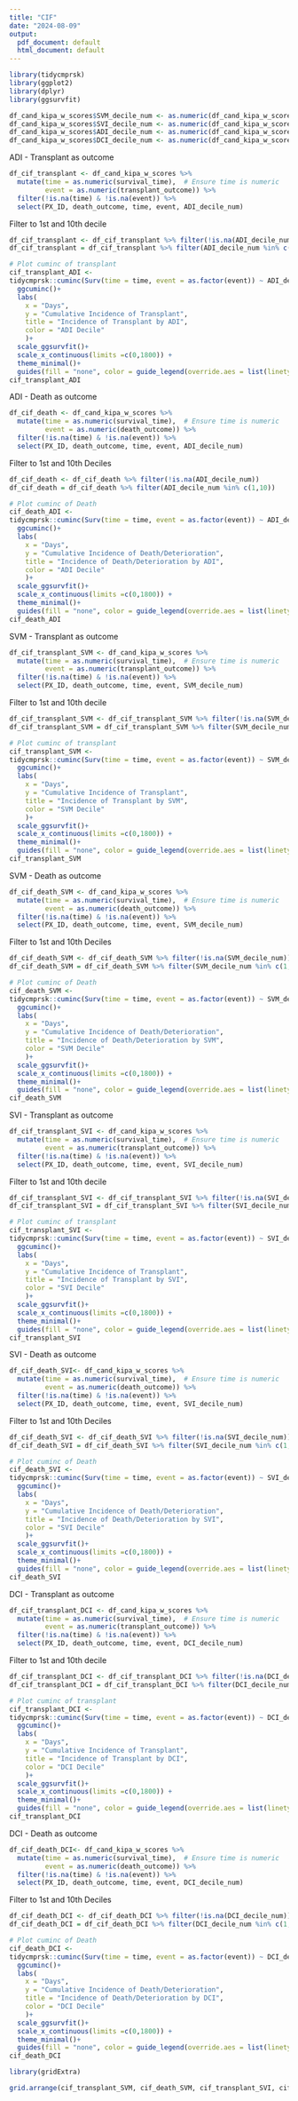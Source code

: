 ---
title: "CIF"
date: "2024-08-09"
output:
  pdf_document: default
  html_document: default
---


```{r}
library(tidycmprsk)
library(ggplot2)
library(dplyr)
library(ggsurvfit)
```

```{r}
df_cand_kipa_w_scores$SVM_decile_num <- as.numeric(df_cand_kipa_w_scores$SVM_decile)
df_cand_kipa_w_scores$SVI_decile_num <- as.numeric(df_cand_kipa_w_scores$SVI_decile)
df_cand_kipa_w_scores$ADI_decile_num <- as.numeric(df_cand_kipa_w_scores$ADI_decile)
df_cand_kipa_w_scores$DCI_decile_num <- as.numeric(df_cand_kipa_w_scores$DCI_decile)
```

ADI - Transplant as outcome
```{r}
df_cif_transplant <- df_cand_kipa_w_scores %>%
  mutate(time = as.numeric(survival_time),  # Ensure time is numeric
         event = as.numeric(transplant_outcome)) %>%
  filter(!is.na(time) & !is.na(event)) %>%
  select(PX_ID, death_outcome, time, event, ADI_decile_num)
```

Filter to 1st and 10th decile
```{r}
df_cif_transplant <- df_cif_transplant %>% filter(!is.na(ADI_decile_num))
df_cif_transplant = df_cif_transplant %>% filter(ADI_decile_num %in% c(1,10))
```

```{r}
# Plot cuminc of transplant
cif_transplant_ADI <-
tidycmprsk::cuminc(Surv(time = time, event = as.factor(event)) ~ ADI_decile_num, data = df_cif_transplant) %>%
  ggcuminc()+
  labs(
    x = "Days",
    y = "Cumulative Incidence of Transplant",
    title = "Incidence of Transplant by ADI",
    color = "ADI Decile"
    )+
  scale_ggsurvfit()+
  scale_x_continuous(limits =c(0,1800)) +
  theme_minimal()+
  guides(fill = "none", color = guide_legend(override.aes = list(linetype = 1)))
cif_transplant_ADI
```
ADI - Death as outcome
```{r}
df_cif_death <- df_cand_kipa_w_scores %>%
  mutate(time = as.numeric(survival_time),  # Ensure time is numeric
         event = as.numeric(death_outcome)) %>%
  filter(!is.na(time) & !is.na(event)) %>%
  select(PX_ID, death_outcome, time, event, ADI_decile_num)
```

Filter to 1st and 10th Deciles
```{r}
df_cif_death <- df_cif_death %>% filter(!is.na(ADI_decile_num))
df_cif_death = df_cif_death %>% filter(ADI_decile_num %in% c(1,10))
```

```{r}
# Plot cuminc of Death
cif_death_ADI <-
tidycmprsk::cuminc(Surv(time = time, event = as.factor(event)) ~ ADI_decile_num, data = df_cif_death) %>%
  ggcuminc()+
  labs(
    x = "Days",
    y = "Cumulative Incidence of Death/Deterioration",
    title = "Incidence of Death/Deterioration by ADI",
    color = "ADI Decile"
    )+
  scale_ggsurvfit()+
  scale_x_continuous(limits =c(0,1800)) +
  theme_minimal()+
  guides(fill = "none", color = guide_legend(override.aes = list(linetype = 1)))
cif_death_ADI
```


SVM - Transplant as outcome
```{r}
df_cif_transplant_SVM <- df_cand_kipa_w_scores %>%
  mutate(time = as.numeric(survival_time),  # Ensure time is numeric
         event = as.numeric(transplant_outcome)) %>%
  filter(!is.na(time) & !is.na(event)) %>%
  select(PX_ID, death_outcome, time, event, SVM_decile_num)
```

Filter to 1st and 10th decile
```{r}
df_cif_transplant_SVM <- df_cif_transplant_SVM %>% filter(!is.na(SVM_decile_num))
df_cif_transplant_SVM = df_cif_transplant_SVM %>% filter(SVM_decile_num %in% c(1,10))
```

```{r}
# Plot cuminc of transplant
cif_transplant_SVM <-
tidycmprsk::cuminc(Surv(time = time, event = as.factor(event)) ~ SVM_decile_num, data = df_cif_transplant_SVM) %>%
  ggcuminc()+
  labs(
    x = "Days",
    y = "Cumulative Incidence of Transplant",
    title = "Incidence of Transplant by SVM",
    color = "SVM Decile"
    )+
  scale_ggsurvfit()+
  scale_x_continuous(limits =c(0,1800)) +
  theme_minimal()+
  guides(fill = "none", color = guide_legend(override.aes = list(linetype = 1)))
cif_transplant_SVM
```

SVM - Death as outcome
```{r}
df_cif_death_SVM <- df_cand_kipa_w_scores %>%
  mutate(time = as.numeric(survival_time),  # Ensure time is numeric
         event = as.numeric(death_outcome)) %>%
  filter(!is.na(time) & !is.na(event)) %>%
  select(PX_ID, death_outcome, time, event, SVM_decile_num)
```

Filter to 1st and 10th Deciles
```{r}
df_cif_death_SVM <- df_cif_death_SVM %>% filter(!is.na(SVM_decile_num))
df_cif_death_SVM = df_cif_death_SVM %>% filter(SVM_decile_num %in% c(1,10))
```

```{r}
# Plot cuminc of Death
cif_death_SVM <-
tidycmprsk::cuminc(Surv(time = time, event = as.factor(event)) ~ SVM_decile_num, data = df_cif_death_SVM) %>%
  ggcuminc()+
  labs(
    x = "Days",
    y = "Cumulative Incidence of Death/Deterioration",
    title = "Incidence of Death/Deterioration by SVM",
    color = "SVM Decile"
    )+
  scale_ggsurvfit()+
  scale_x_continuous(limits =c(0,1800)) +
  theme_minimal()+
  guides(fill = "none", color = guide_legend(override.aes = list(linetype = 1)))
cif_death_SVM
```

SVI - Transplant as outcome
```{r}
df_cif_transplant_SVI <- df_cand_kipa_w_scores %>%
  mutate(time = as.numeric(survival_time),  # Ensure time is numeric
         event = as.numeric(transplant_outcome)) %>%
  filter(!is.na(time) & !is.na(event)) %>%
  select(PX_ID, death_outcome, time, event, SVI_decile_num)
```

Filter to 1st and 10th decile
```{r}
df_cif_transplant_SVI <- df_cif_transplant_SVI %>% filter(!is.na(SVI_decile_num))
df_cif_transplant_SVI = df_cif_transplant_SVI %>% filter(SVI_decile_num %in% c(1,10))
```

```{r}
# Plot cuminc of transplant
cif_transplant_SVI <-
tidycmprsk::cuminc(Surv(time = time, event = as.factor(event)) ~ SVI_decile_num, data = df_cif_transplant_SVI) %>%
  ggcuminc()+
  labs(
    x = "Days",
    y = "Cumulative Incidence of Transplant",
    title = "Incidence of Transplant by SVI",
    color = "SVI Decile"
    )+
  scale_ggsurvfit()+
  scale_x_continuous(limits =c(0,1800)) +
  theme_minimal()+
  guides(fill = "none", color = guide_legend(override.aes = list(linetype = 1)))
cif_transplant_SVI
```

SVI - Death as outcome
```{r}
df_cif_death_SVI<- df_cand_kipa_w_scores %>%
  mutate(time = as.numeric(survival_time),  # Ensure time is numeric
         event = as.numeric(death_outcome)) %>%
  filter(!is.na(time) & !is.na(event)) %>%
  select(PX_ID, death_outcome, time, event, SVI_decile_num)
```

Filter to 1st and 10th Deciles
```{r}
df_cif_death_SVI <- df_cif_death_SVI %>% filter(!is.na(SVI_decile_num))
df_cif_death_SVI = df_cif_death_SVI %>% filter(SVI_decile_num %in% c(1,10))
```

```{r}
# Plot cuminc of Death
cif_death_SVI <-
tidycmprsk::cuminc(Surv(time = time, event = as.factor(event)) ~ SVI_decile_num, data = df_cif_death_SVI) %>%
  ggcuminc()+
  labs(
    x = "Days",
    y = "Cumulative Incidence of Death/Deterioration",
    title = "Incidence of Death/Deterioration by SVI",
    color = "SVI Decile"
    )+
  scale_ggsurvfit()+
  scale_x_continuous(limits =c(0,1800)) +
  theme_minimal()+
  guides(fill = "none", color = guide_legend(override.aes = list(linetype = 1)))
cif_death_SVI
```

DCI - Transplant as outcome
```{r}
df_cif_transplant_DCI <- df_cand_kipa_w_scores %>%
  mutate(time = as.numeric(survival_time),  # Ensure time is numeric
         event = as.numeric(transplant_outcome)) %>%
  filter(!is.na(time) & !is.na(event)) %>%
  select(PX_ID, death_outcome, time, event, DCI_decile_num)
```

Filter to 1st and 10th decile
```{r}
df_cif_transplant_DCI <- df_cif_transplant_DCI %>% filter(!is.na(DCI_decile_num))
df_cif_transplant_DCI = df_cif_transplant_DCI %>% filter(DCI_decile_num %in% c(1,10))
```

```{r}
# Plot cuminc of transplant
cif_transplant_DCI <-
tidycmprsk::cuminc(Surv(time = time, event = as.factor(event)) ~ DCI_decile_num, data = df_cif_transplant_DCI) %>%
  ggcuminc()+
  labs(
    x = "Days",
    y = "Cumulative Incidence of Transplant",
    title = "Incidence of Transplant by DCI",
    color = "DCI Decile"
    )+
  scale_ggsurvfit()+
  scale_x_continuous(limits =c(0,1800)) +
  theme_minimal()+
  guides(fill = "none", color = guide_legend(override.aes = list(linetype = 1)))
cif_transplant_DCI
```

DCI - Death as outcome
```{r}
df_cif_death_DCI<- df_cand_kipa_w_scores %>%
  mutate(time = as.numeric(survival_time),  # Ensure time is numeric
         event = as.numeric(death_outcome)) %>%
  filter(!is.na(time) & !is.na(event)) %>%
  select(PX_ID, death_outcome, time, event, DCI_decile_num)
```

Filter to 1st and 10th Deciles
```{r}
df_cif_death_DCI <- df_cif_death_DCI %>% filter(!is.na(DCI_decile_num))
df_cif_death_DCI = df_cif_death_DCI %>% filter(DCI_decile_num %in% c(1,10))
```

```{r}
# Plot cuminc of Death
cif_death_DCI <- 
tidycmprsk::cuminc(Surv(time = time, event = as.factor(event)) ~ DCI_decile_num, data = df_cif_death_DCI) %>%
  ggcuminc()+
  labs(
    x = "Days",
    y = "Cumulative Incidence of Death/Deterioration",
    title = "Incidence of Death/Deterioration by DCI",
    color = "DCI Decile"
    )+
  scale_ggsurvfit()+
  scale_x_continuous(limits =c(0,1800)) +
  theme_minimal()+
  guides(fill = "none", color = guide_legend(override.aes = list(linetype = 1)))
cif_death_DCI
```


```{r}
library(gridExtra)

grid.arrange(cif_transplant_SVM, cif_death_SVM, cif_transplant_SVI, cif_death_SVI, cif_transplant_ADI, cif_death_ADI, cif_transplant_DCI, cif_death_DCI, ncol = 2, nrow = 4)
```


